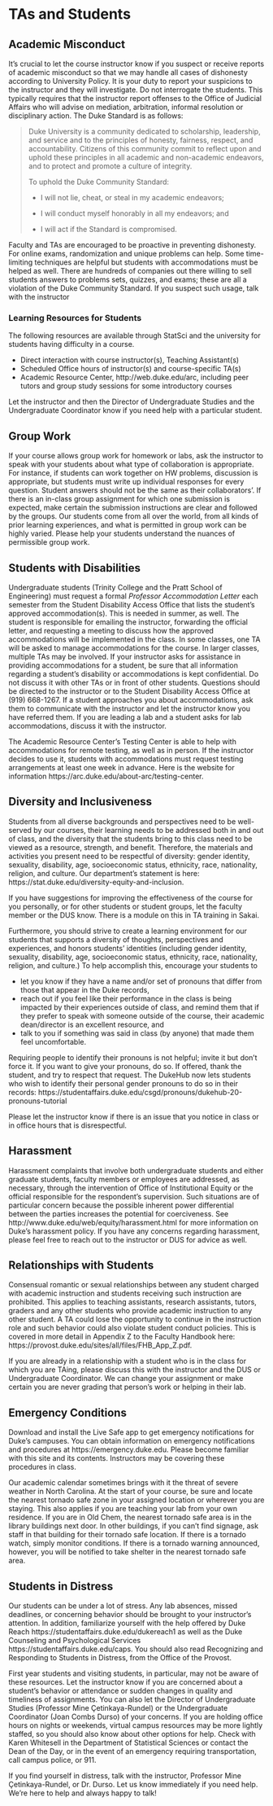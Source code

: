 # TAs and Students

## Academic Misconduct

It’s crucial to let the course instructor know if you suspect or receive reports of academic misconduct so that we may handle all cases of dishonesty according to University Policy. It is your duty to report your suspicions to the instructor and they will investigate. Do not interrogate the students. This typically requires that the instructor report offenses to the Office of Judicial Affairs who will advise on mediation, arbitration, informal resolution or disciplinary action. The Duke Standard is as follows:

> Duke University is a community dedicated to scholarship, leadership, and service and to the principles of honesty, fairness, respect, and accountability. Citizens of this community commit to reflect upon and uphold these principles in all academic and non-academic endeavors, and to protect and promote a culture of integrity.
> 
> To uphold the Duke Community Standard:
>	
> - I will not lie, cheat, or steal in my academic endeavors;
> 
> - I will conduct myself honorably in all my endeavors; and
> 
> - I will act if the Standard is compromised.

Faculty and TAs are encouraged to be proactive in preventing dishonesty. For online exams, randomization and unique problems can help. Some time-limiting techniques are helpful but students with accommodations must be helped as well. There are hundreds of companies out there willing to sell students answers to problems sets, quizzes, and exams; these are all a violation of the Duke Community Standard.  If you suspect such usage, talk with the instructor

### Learning Resources for Students

The following resources are available through StatSci and the university for students having difficulty in a course.

- Direct interaction with course instructor(s), Teaching Assistant(s)
- Scheduled Office hours of instructor(s) and course-specific TA(s)
- Academic Resource Center, http://web.duke.edu/arc, including peer tutors and group study sessions for some introductory courses

Let the instructor and then the Director of Undergraduate Studies and the Undergraduate Coordinator know if you need help with a particular student.

## Group Work

If your course allows group work for homework or labs, ask the instructor to speak with  your students about what type of collaboration is appropriate. For instance, if students can work together on HW problems, discussion is appropriate, but students must write up individual responses for every question. Student answers should not be the same as their collaborators'. If there is an in-class group assignment for which one submission is expected, make certain the submission instructions are clear and followed by the groups. Our students come from all over the world, from all kinds of prior learning experiences, and what is permitted in group work can be highly varied. Please help your students understand the nuances of permissible group work.

## Students with Disabilities

Undergraduate students (Trinity College and the Pratt School of Engineering) must request a formal _Professor Accommodation Letter_ each semester from the Student Disability Access Office that lists the student’s approved accommodation(s). This is needed in summer, as well. The student is responsible for emailing the instructor, forwarding the official letter, and requesting a meeting to discuss how the approved accommodations will be implemented in the class. In some classes, one TA will be asked to manage accommodations for the course. In larger classes, multiple TAs may be involved. If your instructor asks for assistance in providing accommodations for a student, be sure that all information regarding a student’s disability or accommodations is kept confidential. Do not discuss it with other TAs or in front of other students. Questions should be directed to the instructor or to the Student Disability Access Office at (919) 668-1267. If a student approaches you about accommodations, ask them to communicate with the instructor and let the instructor know you have referred them. If you are leading a lab and a student asks for lab accommodations, discuss it with the instructor. 

The Academic Resource Center’s Testing Center is able to help with accommodations for remote testing, as well as in person. If the instructor decides to use it, students with accommodations must request testing arrangements at least one week in advance. Here is the website for information https://arc.duke.edu/about-arc/testing-center.

## Diversity and Inclusiveness

Students from all diverse backgrounds and perspectives need to be well-served by our courses, their learning needs to be addressed both in and out of class, and the diversity that the students bring to this class need to be viewed as a resource, strength, and benefit. Therefore, the materials and activities you present need to be respectful of diversity: gender identity, sexuality, disability, age, socioeconomic status, ethnicity, race, nationality, religion, and culture. Our department’s statement is here: https://stat.duke.edu/diversity-equity-and-inclusion.

If you have suggestions for improving the effectiveness of the course for you personally, or for other students or student groups, let the faculty member or the DUS know. There is a module on this in TA training in Sakai.

Furthermore, you should strive to create a learning environment for our students that supports a diversity of thoughts, perspectives and experiences, and honors students’ identities (including gender identity, sexuality, disability, age, socioeconomic status, ethnicity, race, nationality, religion, and culture.) To help accomplish this, encourage your students to

- let you know if they have a name and/or set of pronouns that differ from those that appear in the Duke records,
- reach out if you feel like their performance in the class is being impacted by their experiences outside of class, and remind them that if they prefer to speak with someone outside of the course, their academic dean/director is an excellent resource, and
- talk to you if something was said in class (by anyone) that made them feel uncomfortable.

Requiring people to identify their pronouns is not helpful; invite it but don’t force it.  If you want to give your pronouns, do so. If offered, thank the student, and try to respect that request. The DukeHub now lets students who wish to identify their personal gender pronouns to do so in their records:  https://studentaffairs.duke.edu/csgd/pronouns/dukehub-20-pronouns-tutorial

Please let the instructor know if there is an issue that you notice in class or in office hours that is disrespectful. 

## Harassment

Harassment complaints that involve both undergraduate students and either graduate students, faculty members or employees are addressed, as necessary, through the intervention of Office of Institutional Equity or the official responsible for the respondent’s supervision. Such situations are of particular concern because the possible inherent power differential between the parties increases the potential for coerciveness. See http://www.duke.edu/web/equity/harassment.html for more information on Duke’s harassment policy. If you have any concerns regarding harassment, please feel free to reach out to the instructor or DUS for advice as well.

## Relationships with Students

Consensual romantic or sexual relationships between any student charged with academic instruction and students receiving such instruction are prohibited. This applies to teaching assistants, research assistants, tutors, graders and any other students who provide academic instruction to any other student. A TA could lose the opportunity to continue in the instruction role and such behavior could also violate student conduct policies. This is covered in more detail in Appendix Z to the Faculty Handbook here: https://provost.duke.edu/sites/all/files/FHB_App_Z.pdf.

If you are already in a relationship with a student who is in the class for which you are TAing, please discuss this with the instructor and the DUS or Undergraduate Coordinator. We can change your assignment or make certain you are never grading that person’s work or helping in their lab.

## Emergency Conditions

Download and install the Live Safe app to get emergency notifications for Duke’s campuses. You can obtain  information on emergency notifications and procedures at https://emergency.duke.edu. Please become familiar with this site and its contents. Instructors may be covering these procedures in class. 

Our academic calendar sometimes brings with it the threat of severe weather in North Carolina. At the start of your course, be sure and locate the nearest tornado safe zone in your assigned location or wherever you are staying. This also applies if you are teaching your lab from your own residence. If you are in Old Chem, the nearest tornado safe area is in the library buildings next door. In other buildings, if you can’t find signage, ask staff in that building for their tornado safe location. If there is a tornado watch, simply monitor conditions. If there is a tornado warning announced, however, you will be notified to take shelter in the nearest tornado safe area. 

## Students in Distress

Our students can be under a lot of stress. Any lab absences, missed deadlines, or concerning behavior should be brought to your instructor’s attention. In addition, familiarize yourself with the help offered by Duke Reach https://studentaffairs.duke.edu/dukereach1 as well as the Duke Counseling and Psychological Services https://studentaffairs.duke.edu/caps. You should also read Recognizing and Responding to Students in Distress, from the Office of the Provost. 

First year students and visiting students, in particular, may not be aware of these resources. Let the instructor know if you are concerned about a student’s behavior or attendance or sudden changes in quality and timeliness of assignments. You can also let the Director of Undergraduate Studies (Professor Mine Çetinkaya-Rundel) or the Undergraduate Coordinator (Joan Combs Durso) of your concerns. If you are holding office hours on nights or weekends, virtual campus resources may be more lightly staffed, so you should also know about other options for help.  Check with Karen Whitesell in the Department of Statistical Sciences or contact the Dean of the Day, or in the event of an emergency requiring transportation, call campus police, or 911.  

If you find yourself in distress, talk with the instructor, Professor Mine Çetinkaya-Rundel, or Dr. Durso. Let us know immediately if you need help. We're here to help and always happy to talk!
